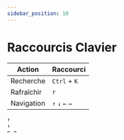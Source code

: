 ```yaml
---
sidebar_position: 10
---
```


# Raccourcis Clavier

| Action | Raccourci |
| --- | --- |
| Recherche | `Ctrl` + `K` |
| Rafraîchir | `r` |
| Navigation | `↑` `↓` `←` `→` |

```
↑
↓
← →
```
